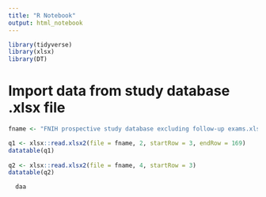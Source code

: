 ```yaml
---
title: "R Notebook"
output: html_notebook
---
```


```r
library(tidyverse)
library(xlsx)
library(DT)
```

# Import data from study database .xlsx file

```r
fname <- "FNIH prospective study database excluding follow-up exams.xlsx"
```

```r
q1 <- xlsx::read.xlsx2(file = fname, 2, startRow = 3, endRow = 169)
datatable(q1)
 
q2 <- xlsx::read.xlsx2(file = fname, 4, startRow = 3)
datatable(q2)
```
```r

  daa
```